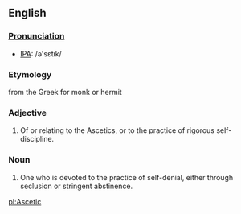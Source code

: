 {{wikipedia}}
==English==
===[[Pronunciation]]===
*[[w:International Phonetic Alphabet|IPA]]: /&#477;'s&#603;t&#305;k/
===Etymology===
from the Greek for monk or hermit
===Adjective===
#Of or relating to the Ascetics, or to the practice of rigorous self-discipline.

===Noun===
#One who is devoted to the practice of self-denial, either through seclusion or stringent abstinence.

[[pl:Ascetic]]